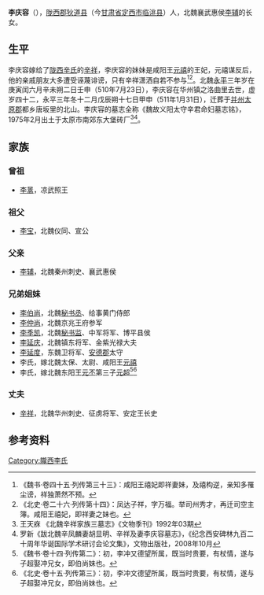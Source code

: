 '''李庆容'''（{{bd|469年||510年|7月23日|}}），[[陇西郡|陇西郡]][[狄道县|狄道县]]（今[[甘肃省|甘肃省]][[定西市|定西市]][[临洮县|临洮县]]）人，北魏襄武惠侯[[李辅_(北魏)|李辅]]的长女。

==生平==
李庆容嫁给了[[陇西辛氏|陇西辛氏]]的[[辛祥|辛祥]]，李庆容的妹妹是咸阳王[[元禧|元禧]]的王妃，元禧谋反后，他的亲戚朋友大多遭受诬蔑诽谤，只有辛祥潇洒自若不参与<ref>《魏书·卷四十五·列传第三十三》：咸阳王禧妃即祥妻妹，及禧构逆，亲知多罹尘谤，祥独萧然不预。</ref><ref>《北史·卷二十六·列传第十四》：凤达子祥，字万福。举司州秀才，再迁司空主簿。咸阳王禧妃，即祥妻之妹也。</ref>。北魏[[永平_(北魏)|永平]]三年岁在庚寅闰六月辛未朔二日壬申（510年7月23日），李庆容在华州镇之洛曲里去世，虚岁四十二，永平三年冬十二月戊辰朔十七日甲申（511年1月31日），迁葬于[[并州|并州]][[太原郡|太原郡]]都乡唐坂里的北山。李庆容的墓志全称《魏故义阳太守辛君命妇墓志铭》，1975年2月出土于太原市南郊东大堡砖厂<ref>王天庥 《北魏辛祥家族三墓志》《文物季刊》1992年03期</ref><ref>罗新《跋北魏辛凤麟妻胡显明、辛祥及妻李庆容墓志》，《纪念西安碑林九百二十周年华诞国际学术研讨会论文集》，文物出版社，2008年10月</ref>。

==家族==
{{main|陇西李氏世系图}}

===曾祖===
*[[李暠|李暠]]，凉武照王

===祖父===
*[[李宝_(敦煌公)|李宝]]，北魏仪同、宣公

===父亲===
*[[李辅_(北魏)|李辅]]，北魏秦州刺史、襄武惠侯

===兄弟姐妹===
*[[李伯尚|李伯尚]]，北魏[[秘书丞|秘书丞]]、给事黄门侍郎
*[[李仲尚|李仲尚]]，北魏京兆王府参军		
*[[李季凯|李季凯]]，北魏[[秘书监|秘书监]]、中军将军、博平县侯
*[[李延庆_(北魏)|李延庆]]，北魏镇东将军、金紫光禄大夫
*[[李延度|李延度]]，东魏卫将军、[[安德郡|安德郡]]太守
*李氏，嫁北魏太保、太尉、咸阳王[[元禧|元禧]]
*李氏，嫁北魏东阳王[[元丕|元丕]]第三子[[元超|元超]]<ref>《魏书·卷十四·列传第二》：初，李冲又德望所属，既当时贵要，有杖情，遂与子超娶冲兄女，即伯尚妹也。</ref><ref>《北史·卷十五·列传第三》：初，李冲文德望所属，既当时贵要，有杖情，遂与子超娶冲兄女，即伯尚妹也。</ref>

===丈夫===
*[[辛祥|辛祥]]，北魏华州刺史、征虏将军、安定王长史

==参考资料==
{{reflist}}

[[Category:隴西李氏|Category:隴西李氏]]